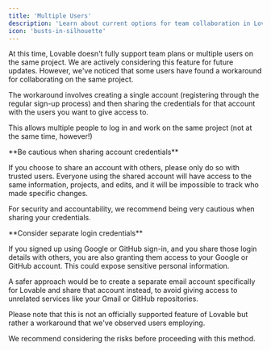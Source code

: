 ```yaml
---
title: 'Multiple Users'
description: 'Learn about current options for team collaboration in Lovable'
icon: 'busts-in-silhouette'
---
```


At this time, Lovable doesn't fully support team plans or multiple users on the same project. We are actively considering this feature for future updates. However, we've noticed that some users have found a workaround for collaborating on the same project.

The workaround involves creating a single account (registering through the regular sign-up process) and then sharing the credentials for that account with the users you want to give access to. 

This allows multiple people to log in and work on the same project (not at the same time, however!)

<Warning>
  **Be cautious when sharing account credentials**

  If you choose to share an account with others, please only do so with trusted users. Everyone using the shared account will have access to the same information, projects, and edits, and it will be impossible to track who made specific changes. 
    
  For security and accountability, we recommend being very cautious when sharing your credentials.
</Warning>

<Warning>
  **Consider separate login credentials**

  If you signed up using Google or GitHub sign-in, and you share those login details with others, you are also granting them access to your Google or GitHub account. This could expose sensitive personal information. 
    
  A safer approach would be to create a separate email account specifically for Lovable and share that account instead, to avoid giving access to unrelated services like your Gmail or GitHub repositories.
</Warning>

Please note that this is not an officially supported feature of Lovable but rather a workaround that we've observed users employing. 

We recommend considering the risks before proceeding with this method.